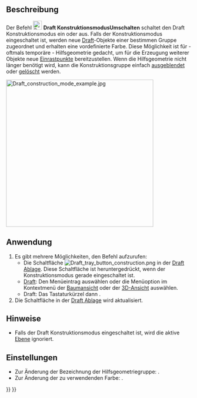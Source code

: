 <languages/>

{{Docnav/de
|[[Draft_SetStyle/de|StilFestlegen]]
|[[Draft_AutoGroup/de|AutoGruppieren]]
|[[Draft_Workbench/de|Draft]]
|IconL=Draft_SetStyle.svg
|IconR=
|IconC=Workbench_Draft.svg
}}

{{GuiCommand/de
|Name=Draft ToggleConstructionMode
|Name/de=Draft KonstruktionsmodusUmschalten
|MenuLocation=Dienstprogramme → Konstruktionsmodus umschalten
|Workbenches=[[Draft_Workbench/de|Draft]], [[BIM_Workbench/de|BIM]]
|Shortcut=Draft: {{KEY|C}} {{KEY|M}}
|SeeAlso=[[Draft AddConstruction/de|Draft HilfsgeometrieHinzufügen]]
}}

<span id="Description"></span>
==Beschreibung== 

Der Befehl [[Image:Draft_ToggleConstructionMode.svg|24px]] '''Draft KonstruktionsmodusUmschalten''' schaltet den Draft Konstruktionsmodus ein oder aus. Falls der Konstruktionsmodus eingeschaltet ist, werden neue [[Draft_Workbench/de|Draft]]-Objekte einer bestimmen Gruppe zugeordnet und erhalten eine vordefinierte Farbe. Diese Möglichkeit ist für - oftmals temporäre - Hilfsgeometrie gedacht, um für die Erzeugung weiterer Objekte neue [[Draft_Snap/de|Einrastpunkte]] bereitzustellen. Wenn die Hilfsgeometrie nicht länger benötigt wird, kann die Konstruktionsgruppe einfach [[Std_HideSelection/de|ausgeblendet]] oder [[Std_Delete/de|gelöscht]] werden.

[[Image:Draft construction mode example.jpg|400px]]
{{Caption|Hilfsgeometrie, in blau, hilft bei der Festlegung von Mittelpunkt und Radius eines Kreises}}

<span id="Usage"></span>
==Anwendung== 

# Es gibt mehrere Möglichkeiten, den Befehl aufzurufen:
#* Die Schaltfläche [[Image:Draft_tray_button_construction.png]] in der [[Draft_Tray/de|Draft Ablage]]. Diese Schaltfläche ist heruntergedrückt, wenn der Konstruktionsmodus gerade eingeschaltet ist.
#* [[Draft_Workbench|Draft]]: Den Menüeintrag {{MenuCommand|Dienstprogramme → [[Image:Draft_ToggleConstructionMode.svg|16px]] Konstruktionsmodus umschalten}} auswählen oder die Menüoption im Kontextmenü der [[Tree_view/de|Baumansicht]] oder der [[3D_view/de|3D-Ansicht]] auswählen.
#* Draft: Das Tastaturkürzel {{KEY|C}} dann {{KEY|M}}.
# Die Schaltfläche in der [[Draft_Tray/de|Draft Ablage]] wird aktualisiert.

<span id="Notes"></span>
==Hinweise==

* Falls der Draft Konstruktionsmodus eingeschaltet ist, wird die aktive [[Draft_Layer/de|Ebene]] ignoriert.

<span id="Preferences"></span>
==Einstellungen==

* Zur Änderung der Bezeichnung der Hilfsgeometriegruppe: {{MenuCommand|Bearbeiten → Einstellungen... → Draft → Allgemein →  Benennung der Hilfsgeometriegruppen}}.
* Zur Änderung der zu verwendenden Farbe: {{MenuCommand|Bearbeiten → Einstellungen... → Draft → Allgemein → Farbe der Hilfsgeometrie}}.


{{Docnav/de
|[[Draft_SetStyle/de|StilFestlegen]]
|[[Draft_AutoGroup/de|AutoGruppieren]]
|[[Draft_Workbench/de|Draft]]
|IconL=Draft_SetStyle.svg
|IconR=
|IconC=Workbench_Draft.svg
}}

{{Draft Tools navi{{#translation:}}}}
{{Userdocnavi{{#translation:}}}}